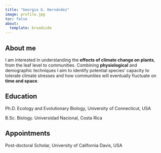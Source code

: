 ```yaml
---
title: "Georgia G. Hernández"
image: profile.jpg
toc: false
about: 
  template: broadside
---
```


::: {#hero-heading}
## About me

I am interested in understanding the **effects of climate change on plants**, from the leaf level to communities. Combining **physiological** and demographic techniques I aim to identify potential species’ capacity to tolerate climate stresses and how communities will eventually fluctuate on **time and space**.

## Education

Ph.D. Ecology and Evolutionary Biology, University of Connecticut, USA

B.Sc. Biology. Universidad Nacional, Costa Rica

## Appointments

Post-doctoral Scholar, University of California Davis, USA
:::
